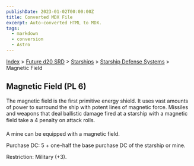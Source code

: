 ```yaml
---
publishDate: 2023-01-02T00:00:00Z
title: Converted MDX File
excerpt: Auto-converted HTML to MDX.
tags:
  - markdown
  - conversion
  - Astro
---
```


[Index](-index) > [Future d20 SRD](future-d20-srd-index) > [Starships](future-d20-srd-starships-index) > [Starship Defense Systems](future-d20-srd-starships-starship-defense-systems-index) > Magnetic Field

## Magnetic Field (PL 6)

The magnetic field is the first primitive energy shield. It uses vast amounts of power to surround the ship with potent lines of magnetic force. Missiles and weapons that deal ballistic damage fired at a starship with a magnetic field take a 4 penalty on attack rolls.

A mine can be equipped with a magnetic field.

Purchase DC: 5 + one-half the base purchase DC of the starship or mine.

Restriction: Military (+3).
